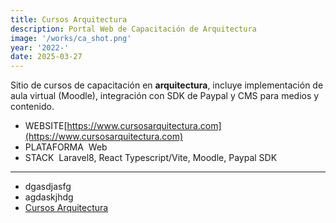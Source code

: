 ```yaml
---
title: Cursos Arquitectura
description: Portal Web de Capacitación de Arquitectura
image: '/works/ca_shot.png'
year: '2022-'
date: 2025-03-27
---
```


Sitio de cursos de capacitación en **arquitectura**, incluye implementación de aula virtual (Moodle), integración con SDK de Paypal y CMS para medios y contenido.
- <CustomChip>WEBSITE</CustomChip>[https://www.cursosarquitectura.com](https://www.cursosarquitectura.com)
- <CustomChip>PLATAFORMA</CustomChip>&nbsp;&nbsp;Web
- <CustomChip>STACK</CustomChip>&nbsp;&nbsp;Laravel8, React Typescript/Vite, Moodle, Paypal SDK

---
- dgasdjasfg
- agdaskjhdg
- [Cursos Arquitectura](/profile.jpg)

